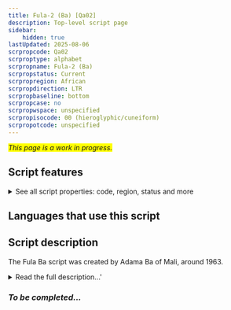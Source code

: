 ```yaml
---
title: Fula-2 (Ba) [Qa02]
description: Top-level script page
sidebar:
    hidden: true
lastUpdated: 2025-08-06
scrpropcode: Qa02
scrproptype: alphabet
scrpropname: Fula-2 (Ba)
scrpropstatus: Current
scrpropregion: African
scrpropdirection: LTR
scrpropbaseline: bottom
scrpropcase: no
scrpropwspace: unspecified
scrpropisocode: 00 (hieroglyphic/cuneiform)
scrpropotcode: unspecified
---
```


<span style='background-color:yellow'>_This page is a work in progress._</span>


## Script features

<details>
<summary> See all script properties: code, region, status and more</summary>
<ScriptInfo />
</details>

## Languages that use this script

<WsList script='Qa02' wsMax='5' />

## Script description

The Fula Ba script was created by Adama Ba of Mali, around 1963.

<details><summary>Read the full description...'</summary>_Not yet available._</details>

### _To be completed..._

